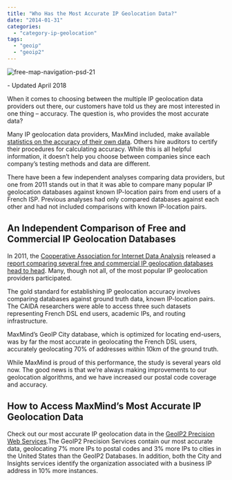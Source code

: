 ```yaml
---
title: "Who Has the Most Accurate IP Geolocation Data?"
date: "2014-01-31"
categories:
  - "category-ip-geolocation"
tags:
  - "geoip"
  - "geoip2"
---
```


![free-map-navigation-psd-21](images/free-map-navigation-psd-21-300x200.jpg)

\- Updated April 2018

When it comes to choosing between the multiple IP geolocation data providers out
there, our customers have told us they are most interested in one thing –
accuracy. The question is, who provides the most accurate data?

Many IP geolocation data providers, MaxMind included, make available [statistics
on the accuracy of their own data](https://www.maxmind.com/en/city_accuracy).
Others hire auditors to certify their procedures for calculating accuracy. While
this is all helpful information, it doesn’t help you choose between companies
since each company’s testing methods and data are different.

There have been a few independent analyses comparing data providers, but one
from 2011 stands out in that it was able to compare many popular IP geolocation
databases against known IP-location pairs from end users of a French ISP.
Previous analyses had only compared databases against each other and had not
included comparisons with known IP-location pairs.

## An Independent Comparison of Free and Commercial IP Geolocation Databases

In 2011, the [Cooperative Association for Internet Data
Analysis](https://www.caida.org) released a [report comparing several free and
commercial IP geolocation databases head to
head](https://www.caida.org/publications/papers/2011/geocompare-tr/). Many,
though not all, of the most popular IP geolocation providers participated.

The gold standard for establishing IP geolocation accuracy involves comparing
databases against ground truth data, known IP-location pairs. The CAIDA
researchers were able to access three such datasets representing French DSL end
users, academic IPs, and routing infrastructure.

MaxMind’s GeoIP City database, which is optimized for locating end-users, was by
far the most accurate in geolocating the French DSL users, accurately
geolocating 70% of addresses within 10km of the ground truth.

While MaxMind is proud of this performance, the study is several years old now.
The good news is that we’re always making improvements to our geolocation
algorithms, and we have increased our postal code coverage and accuracy.

## How to Access MaxMind’s Most Accurate IP Geolocation Data

Check out our most accurate IP geolocation data in the [GeoIP2 Precision Web
Services](https://www.maxmind.com/en/web_services).The GeoIP2 Precision Services
contain our most accurate data, geolocating 7% more IPs to postal codes and 3%
more IPs to cities in the United States than the GeoIP2 Databases. In addition,
both the City and Insights services identify the organization associated with a
business IP address in 10% more instances.
